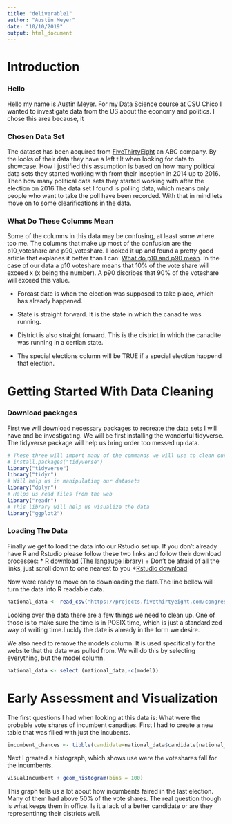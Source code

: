 ```yaml
---
title: "deliverable1"
author: "Austin Meyer"
date: "10/10/2019"
output: html_document
---
```


# Introduction

### Hello
  Hello my name is Austin Meyer. For my Data Science course at CSU Chico I wanted to investigate data from the US about the economy and politics. I chose this area because, it 

### Chosen Data Set
  The dataset has been acquired from [FiveThirtyEight]("https://projects.fivethirtyeight.com/2018-midterm-election-forecast/house/#history") an ABC company. By the looks of their data they have a left tilt when looking for data to showcase. How I justified this assumption is based on how many political data sets they started working with from their inseption in 2014 up to 2016. Then how many political data sets they started working with after the election on 2016.The data set I found is polling data, which means only people who want to take the poll have been recorded. With that in mind lets move on to some clearifications in the data.
  
### What Do These Columns Mean

  Some of the columns in this data may be confusing, at least some where too me. The columns that make up most of the confusion are the p10_voteshare and p90_voteshare. I looked it up and found a pretty good article that explanes it better than I can: [What do p10 and p90 mean]("https://blogs.dnvgl.com/software/2016/12/p10-p50-and-p90/"). In the case of our data a p10 voteshare means that 10% of the vote share will exceed x (x being the number). A p90 discribes that 90% of the voteshare will exceed this value.
  
  * Forcast date is when the election was supposed to take place, which has already happened.
  
  * State is straight forward. It is the state in which the canadite was running.
  
  * District is also straight forward. This is the district in which the canadite was running in a certian state.
  
  * The special elections column will be TRUE if a special election happend that election.


# Getting Started With Data Cleaning

### Download packages

  First we will download necessary packages to recreate the data sets I will have and be investigating. We will be first installing the wonderful tidyverse. The tidyverse package will help us bring order too messed up data.
```r
# These three will import many of the commands we will use to clean our data
# install.packages("tidyverse")
library("tidyverse")
library("tidyr")
# Will help us in manipulating our datasets
library("dplyr")
# Helps us read files from the web
library("readr")
# This library will help us visualize the data
library("ggplot2")
```


### Loading The Data

  Finally we get to load the data into our Rstudio set up. If you don't already have R and Rstudio please follow these two links and follow their download processes:
  * [R download (The langauge library)]("https://cran.r-project.org/mirrors.html")
    + Don't be afraid of all the links, just scroll down to one nearest to you
  *[Rstudio download]("https://rstudio.com/products/rstudio/download/#download")
  
  Now were ready to move on to downloading the data.The line bellow will turn the data into R readable data.
```r
national_data <- read_csv("https://projects.fivethirtyeight.com/congress-model-2018/house_district_forecast.csv")
```

Looking over the data there are a few things we need to clean up. One of those is to make sure the time is in POSIX time, which is just a standardized way of writing time.Luckly the date is already in the form we desire.


We also need to remove the models column. It is used specifically for the website that the data was pulled from. We will do this by selecting everything, but the model column.
```r
national_data <- select (national_data,-c(model))
```

# Early Assessment and Visualization

  The first questions I had when looking at this data is: What were the probable vote shares of incumbent canadites. First I had to create a new table that was filled with just the incubents.
```r
incumbent_chances <- tibble(candidate=national_data$candidate[national_data$incumbent == TRUE], win_probability=national_data$win_probability[national_data$incumbent == TRUE], voteshare=national_data$voteshare[national_data$incumbent == TRUE])
```

  Next I greated a histograph, which shows use were the voteshares fall for the incumbents.
```r
visualIncumbent + geom_histogram(bins = 100)
```

  This graph tells us a lot about how incumbents faired in the last election. Many of them had above 50% of the vote shares. The real question though is what keeps them in office. Is it a lack of a better candidate or are they representinng their districts well.


